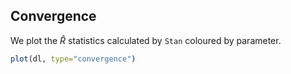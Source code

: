 ## Convergence

We plot the $\hat{R}$ statistics calculated by `Stan` coloured by parameter.
```r
plot(dl, type="convergence")

```
